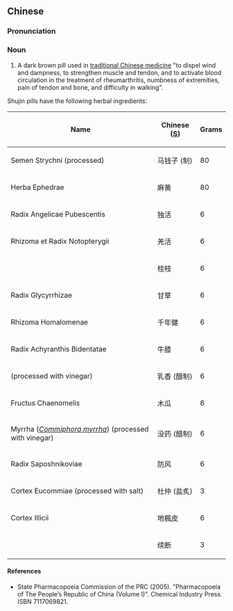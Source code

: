 ==Chinese==
{{zh-forms}}

===Pronunciation===
{{zh-pron
|m=shūjīn wán
|cat=n
}}

===Noun===
{{zh-noun}}

# A dark brown pill used in [[traditional Chinese medicine]] "to dispel wind and dampness, to strengthen muscle and tendon, and to activate blood circulation in the treatment of rheumarthritis, numbness of extremities, pain of tendon and bone, and difficulty in walking".

Shujin pills have the following herbal ingredients:

{| class="wikitable sortable"
|-
!Name
!Chinese ([[Simplified Chinese|S]])
!Grams
|-
|Semen Strychni (processed)
|马钱子 (制)
| 80
|-
|Herba Ephedrae
|麻黄
| 80
|-
|Radix Angelicae Pubescentis
|独活
| 6
|-
|Rhizoma et Radix Notopterygii
|羌活
| 6
|-
| {{l|la|ramulus|Ramulus}} {{l|mul|Cinnamomum|Cinnamomi}}
|桂枝
| 6
|-
|Radix Glycyrrhizae
|甘草
|6
|-
|Rhizoma Homalomenae
|千年健
|6
|-
|Radix Achyranthis Bidentatae
|牛膝
| 6
|-
| {{l|la|olibanum|Olibanum}} (processed with vinegar)
|乳香 (醋制)
| 6
|-
|Fructus Chaenomelis
|木瓜
| 6
|-
| Myrrha (''[[Commiphora myrrha]]'') (processed with vinegar)
|没药 (醋制)
| 6
|-
|Radix Saposhnikoviae
|防风
| 6
|-
|Cortex Eucommiae (processed with salt)
|杜仲 (盐炙)
| 3
|-
|Cortex Illicii
|地楓皮
|6
|-
| {{l|la|radix|Radix}} {{l|mul|Dipsacus|Dipsaci}}
|续断
| 3
|}

====References====
* State Pharmacopoeia Commission of the PRC (2005). "Pharmacopoeia of The People’s Republic of China (Volume I)". Chemical Industry Press. ISBN 7117069821.